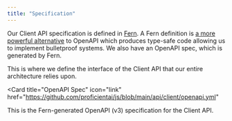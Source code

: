 ```yaml
---
title: "Specification"
---
```


Our Client API specification is defined in [Fern](https://buildwithfern.com). A Fern definition is
[a more powerful alternative](https://buildwithfern.com/docs/comparison-with-openapi) to OpenAPI which
produces type-safe code allowing us to implement bulletproof systems. We also have an OpenAPI spec,
which is generated by Fern.

<CardGroup cols={2}>
<Card
  title="Fern Definition"
  icon="link"
  href="https://github.com/proficientai/js/tree/main/fern/api/definition"
>
  This is where we define the interface of the Client API that our entire
  architecture relies upon.
</Card>

<Card
  title="OpenAPI Spec"
  icon="link"
  href="https://github.com/proficientai/js/blob/main/api/client/openapi.yml"
>
  This is the Fern-generated OpenAPI (v3) specification for the Client API.
</Card>
</CardGroup>
